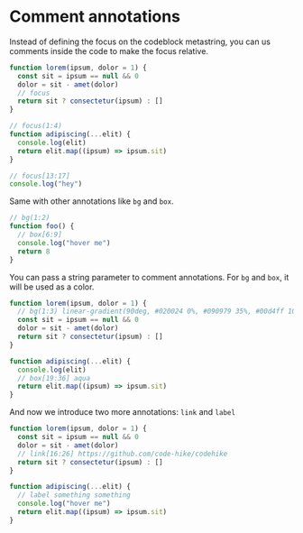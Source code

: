 # Comment annotations

Instead of defining the focus on the codeblock metastring, you can us comments inside the code to make the focus relative.

```js
function lorem(ipsum, dolor = 1) {
  const sit = ipsum == null && 0
  dolor = sit - amet(dolor)
  // focus
  return sit ? consectetur(ipsum) : []
}

// focus(1:4)
function adipiscing(...elit) {
  console.log(elit)
  return elit.map((ipsum) => ipsum.sit)
}

// focus[13:17]
console.log("hey")
```

Same with other annotations like `bg` and `box`.

```js
// bg(1:2)
function foo() {
  // box[6:9]
  console.log("hover me")
  return 8
}
```

You can pass a string parameter to comment annotations. For `bg` and `box`, it will be used as a color.

```js index.js
function lorem(ipsum, dolor = 1) {
  // bg(1:3) linear-gradient(90deg, #020024 0%, #090979 35%, #00d4ff 100%)
  const sit = ipsum == null && 0
  dolor = sit - amet(dolor)
  return sit ? consectetur(ipsum) : []
}

function adipiscing(...elit) {
  console.log(elit)
  // box[19:36] aqua
  return elit.map((ipsum) => ipsum.sit)
}
```

And now we introduce two more annotations: `link` and `label`

```js focus=4,8
function lorem(ipsum, dolor = 1) {
  const sit = ipsum == null && 0
  dolor = sit - amet(dolor)
  // link[16:26] https://github.com/code-hike/codehike
  return sit ? consectetur(ipsum) : []
}

function adipiscing(...elit) {
  // label something something
  console.log("hover me")
  return elit.map((ipsum) => ipsum.sit)
}
```
